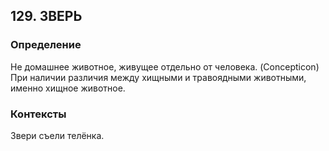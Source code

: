 ## 129. ЗВЕРЬ
### Определение
Не домашнее животное, живущее отдельно от человека. (Concepticon) При наличии различия между хищными и травоядными животными, именно хищное животное.

### Контексты
Звери съели телёнка.

